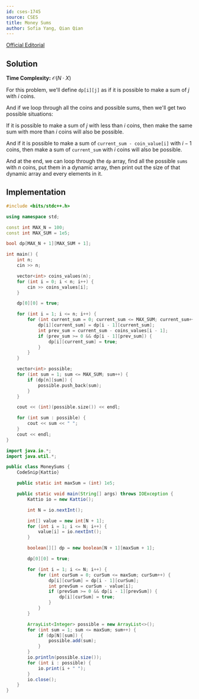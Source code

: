```yaml
---
id: cses-1745
source: CSES
title: Money Sums
author: Sofia Yang, Qian Qian
---
```


[Official Editorial](https://codeforces.com/blog/entry/70018)

## Solution

**Time Complexity:** $\mathcal{O}(N\cdot X)$

For this problem, we'll define $\texttt{dp[i][j]}$ as if it is possible to make
a sum of $j$ with $i$ coins.

And if we loop through all the coins and possible sums, then we'll get two
possible situations:

If it is possible to make a sum of $j$ with less than $i$
coins, then make the same sum with more than $i$ coins will also be possible.

And if it is possible to make a sum of $\texttt{current\_sum - coin\_value[i]}$
with $i - 1$ coins, then make a sum of $\texttt{current\_sum}$ with
$i$ coins will also be possible.

And at the end, we can loop through the $\texttt{dp}$ array, find all the
possible $\texttt{sums}$ with $n$ coins, put them in a dynamic
array, then print out the size of that dynamic array and every elements in it.

## Implementation

<LanguageSection>

<CPPSection>

``` cpp
#include <bits/stdc++.h>

using namespace std;

const int MAX_N = 100;
const int MAX_SUM = 1e5;

bool dp[MAX_N + 1][MAX_SUM + 1];

int main() {
	int n;
	cin >> n;

	vector<int> coins_values(n);
	for (int i = 0; i < n; i++) {
		cin >> coins_values[i];
	}

	dp[0][0] = true;

	for (int i = 1; i <= n; i++) {
		for (int current_sum = 0; current_sum <= MAX_SUM; current_sum++) {
			dp[i][current_sum] = dp[i - 1][current_sum];
			int prev_sum = current_sum - coins_values[i - 1];
			if (prev_sum >= 0 && dp[i - 1][prev_sum]) {
				dp[i][current_sum] = true;
			}
		}
	}

	vector<int> possible;
	for (int sum = 1; sum <= MAX_SUM; sum++) {
		if (dp[n][sum]) {
			possible.push_back(sum);
		}
	}

	cout << (int)(possible.size()) << endl;

	for (int sum : possible) {
		cout << sum << " ";
	}
	cout << endl;
}
```

</CPPSection>

<JavaSection>

```java
import java.io.*;
import java.util.*;

public class MoneySums {
	CodeSnip{Kattio}

	public static int maxSum = (int) 1e5;

	public static void main(String[] args) throws IOException {
		Kattio io = new Kattio();

		int N = io.nextInt();

		int[] value = new int[N + 1];
		for (int i = 1; i <= N; i++) {
			value[i] = io.nextInt();
		}

		boolean[][] dp = new boolean[N + 1][maxSum + 1];

		dp[0][0] = true;

		for (int i = 1; i <= N; i++) {
			for (int curSum = 0; curSum <= maxSum; curSum++) {
				dp[i][curSum] = dp[i - 1][curSum];
				int prevSum = curSum - value[i];
				if (prevSum >= 0 && dp[i - 1][prevSum]) {
					dp[i][curSum] = true;
				}
			}
		}

		ArrayList<Integer> possible = new ArrayList<>();
		for (int sum = 1; sum <= maxSum; sum++) {
			if (dp[N][sum]) {
				possible.add(sum);
			}
		}
		io.println(possible.size());
		for (int i : possible) {
			io.print(i + " ");
		}
		io.close();
	}
}
```

</JavaSection>

</LanguageSection>
